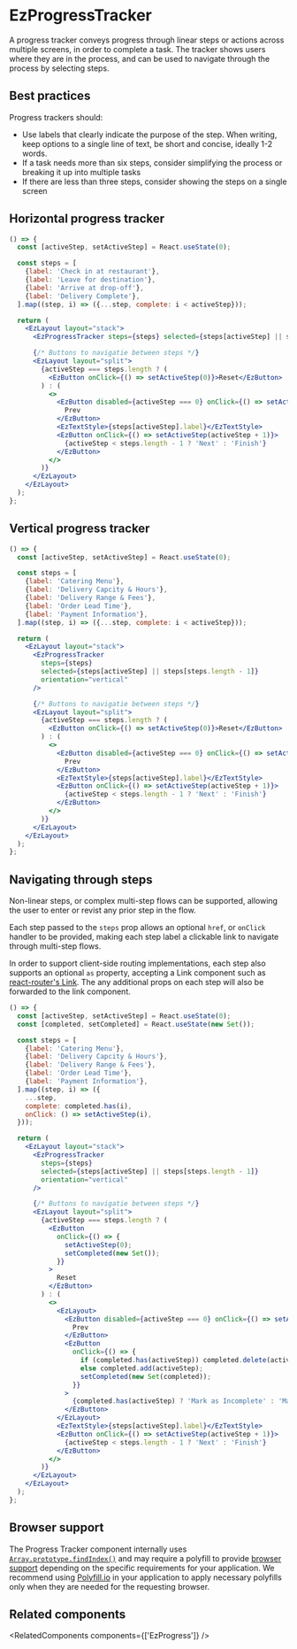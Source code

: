 
<Meta of={DefaultStories} name="Docs" />
<TableOfContents />

# EzProgressTracker

<MigrationAlert component="ez-progress-tracker" />

A progress tracker conveys progress through linear steps or actions across multiple screens, in order to complete a task. The tracker shows users where they are in the process, and can be used to navigate through the process by selecting steps.

## Best practices

Progress trackers should:

- Use labels that clearly indicate the purpose of the step. When writing, keep options to a single line of text, be short and concise, ideally 1-2 words.
- If a task needs more than six steps, consider simplifying the process or breaking it up into multiple tasks
- If there are less than three steps, consider showing the steps on a single screen

## Horizontal progress tracker

```jsx
() => {
  const [activeStep, setActiveStep] = React.useState(0);

  const steps = [
    {label: 'Check in at restaurant'},
    {label: 'Leave for destination'},
    {label: 'Arrive at drop-off'},
    {label: 'Delivery Complete'},
  ].map((step, i) => ({...step, complete: i < activeStep}));

  return (
    <EzLayout layout="stack">
      <EzProgressTracker steps={steps} selected={steps[activeStep] || steps[steps.length - 1]} />

      {/* Buttons to navigatie between steps */}
      <EzLayout layout="split">
        {activeStep === steps.length ? (
          <EzButton onClick={() => setActiveStep(0)}>Reset</EzButton>
        ) : (
          <>
            <EzButton disabled={activeStep === 0} onClick={() => setActiveStep(activeStep - 1)}>
              Prev
            </EzButton>
            <EzTextStyle>{steps[activeStep].label}</EzTextStyle>
            <EzButton onClick={() => setActiveStep(activeStep + 1)}>
              {activeStep < steps.length - 1 ? 'Next' : 'Finish'}
            </EzButton>
          </>
        )}
      </EzLayout>
    </EzLayout>
  );
};
```

## Vertical progress tracker

```jsx
() => {
  const [activeStep, setActiveStep] = React.useState(0);

  const steps = [
    {label: 'Catering Menu'},
    {label: 'Delivery Capcity & Hours'},
    {label: 'Delivery Range & Fees'},
    {label: 'Order Lead Time'},
    {label: 'Payment Information'},
  ].map((step, i) => ({...step, complete: i < activeStep}));

  return (
    <EzLayout layout="stack">
      <EzProgressTracker
        steps={steps}
        selected={steps[activeStep] || steps[steps.length - 1]}
        orientation="vertical"
      />

      {/* Buttons to navigatie between steps */}
      <EzLayout layout="split">
        {activeStep === steps.length ? (
          <EzButton onClick={() => setActiveStep(0)}>Reset</EzButton>
        ) : (
          <>
            <EzButton disabled={activeStep === 0} onClick={() => setActiveStep(activeStep - 1)}>
              Prev
            </EzButton>
            <EzTextStyle>{steps[activeStep].label}</EzTextStyle>
            <EzButton onClick={() => setActiveStep(activeStep + 1)}>
              {activeStep < steps.length - 1 ? 'Next' : 'Finish'}
            </EzButton>
          </>
        )}
      </EzLayout>
    </EzLayout>
  );
};
```

## Navigating through steps

Non-linear steps, or complex multi-step flows can be supported, allowing the user to enter or revist any prior step in the flow.

Each step passed to the `steps` prop allows an optional `href`, or `onClick` handler to be provided, making each step label a clickable link to navigate through multi-step flows.

In order to support client-side routing implementations, each step also supports an optional `as` property, accepting a Link component such as [react-router's Link](https://reacttraining.com/react-router/web/api/Link). The any additional props on each step will also be forwarded to the link component.

```jsx
() => {
  const [activeStep, setActiveStep] = React.useState(0);
  const [completed, setCompleted] = React.useState(new Set());

  const steps = [
    {label: 'Catering Menu'},
    {label: 'Delivery Capcity & Hours'},
    {label: 'Delivery Range & Fees'},
    {label: 'Order Lead Time'},
    {label: 'Payment Information'},
  ].map((step, i) => ({
    ...step,
    complete: completed.has(i),
    onClick: () => setActiveStep(i),
  }));

  return (
    <EzLayout layout="stack">
      <EzProgressTracker
        steps={steps}
        selected={steps[activeStep] || steps[steps.length - 1]}
        orientation="vertical"
      />

      {/* Buttons to navigatie between steps */}
      <EzLayout layout="split">
        {activeStep === steps.length ? (
          <EzButton
            onClick={() => {
              setActiveStep(0);
              setCompleted(new Set());
            }}
          >
            Reset
          </EzButton>
        ) : (
          <>
            <EzLayout>
              <EzButton disabled={activeStep === 0} onClick={() => setActiveStep(activeStep - 1)}>
                Prev
              </EzButton>
              <EzButton
                onClick={() => {
                  if (completed.has(activeStep)) completed.delete(activeStep);
                  else completed.add(activeStep);
                  setCompleted(new Set(completed));
                }}
              >
                {completed.has(activeStep) ? 'Mark as Incomplete' : 'Mark as Complete'}
              </EzButton>
            </EzLayout>
            <EzTextStyle>{steps[activeStep].label}</EzTextStyle>
            <EzButton onClick={() => setActiveStep(activeStep + 1)}>
              {activeStep < steps.length - 1 ? 'Next' : 'Finish'}
            </EzButton>
          </>
        )}
      </EzLayout>
    </EzLayout>
  );
};
```

## Browser support

The Progress Tracker component internally uses [`Array.prototype.findIndex()`](https://developer.mozilla.org/en-US/docs/Web/JavaScript/Reference/Global_Objects/Array/findIndex) and may require a polyfill to provide [browser support](https://developer.mozilla.org/en-US/docs/Web/JavaScript/Reference/Global_Objects/Array/findIndex#browser_compatibility) depending on the specific requirements for your application. We recommend using [Polyfill.io](https://polyfill.io/v3/) in your application to apply necessary polyfills only when they are needed for the requesting browser.

## Related components

<RelatedComponents components={['EzProgress']} />
